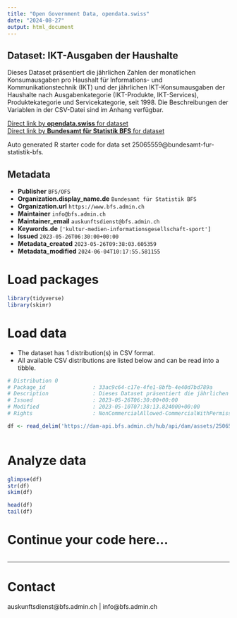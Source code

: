 ```yaml
---
title: "Open Government Data, opendata.swiss"
date: "2024-08-27"
output: html_document
---
```


## Dataset: IKT-Ausgaben der Haushalte

Dieses Dataset präsentiert die jährlichen Zahlen der monatlichen Konsumausgaben pro Haushalt für Informations- und Kommunikationstechnik (IKT) und der jährlichen IKT-Konsumausgaben der Haushalte nach Ausgabenkategorie (IKT-Produkte, IKT-Services), Produktekategorie und Servicekategorie, seit 1998. Die Beschreibungen der Variablen in der CSV-Datei sind im Anhang verfügbar.

[Direct link by **opendata.swiss** for dataset](https://opendata.swiss/de/dataset/ikt-ausgaben-der-haushalte)<br>
[Direct link by **Bundesamt für Statistik BFS** for dataset](https://www.bfs.admin.ch/asset/de/ts-x-ind-30103_dep)

Auto generated R starter code for data set 25065559@bundesamt-fur-statistik-bfs.

## Metadata

- **Publisher** `BFS/OFS`
- **Organization.display_name.de** `Bundesamt für Statistik BFS`
- **Organization.url** `https://www.bfs.admin.ch`
- **Maintainer** `info@bfs.admin.ch`
- **Maintainer_email** `auskunftsdienst@bfs.admin.ch`
- **Keywords.de** `['kultur-medien-informationsgesellschaft-sport']`
- **Issued** `2023-05-26T06:30:00+00:00`
- **Metadata_created** `2023-05-26T09:38:03.605359`
- **Metadata_modified** `2024-06-04T10:17:55.581155`


# Load packages

```r

library(tidyverse)
library(skimr)

```

# Load data

-   The dataset has 1 distribution(s) in CSV format.
-   All available CSV distributions are listed below and can be read into a tibble.

```r

# Distribution 0
# Package_id               : 33ac9c64-c17e-4fe1-8bfb-4e40d7bd789a
# Description              : Dieses Dataset präsentiert die jährlichen Zahlen der monatlichen Konsumausgaben pro Haushalt für Informations- und Kommunikationstechnik (IKT) und der jährlichen IKT-Konsumausgaben der Haushalte nach Ausgabenkategorie (IKT-Produkte, IKT-Services), Produktekategorie und Servicekategorie, seit 1998. Die Beschreibungen der Variablen in der CSV-Datei sind im Anhang verfügbar.
# Issued                   : 2023-05-26T06:30:00+00:00
# Modified                 : 2023-05-10T07:38:13.824000+00:00
# Rights                   : NonCommercialAllowed-CommercialWithPermission-ReferenceRequired

df <- read_delim('https://dam-api.bfs.admin.ch/hub/api/dam/assets/25065569/master')



```

# Analyze data

```r

glimpse(df)
str(df)
skim(df)

head(df)
tail(df)

```

# Continue your code here...

```r

```

------------------------------------------------------------------------

# Contact

auskunftsdienst@bfs.admin.ch | info@bfs.admin.ch
